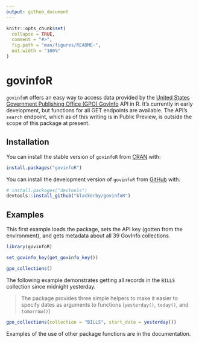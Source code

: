 ```yaml
---
output: github_document
---
```


<!-- README.md is generated from README.Rmd. Please edit that file -->

```r
knitr::opts_chunk$set(
  collapse = TRUE,
  comment = "#>",
  fig.path = "man/figures/README-",
  out.width = "100%"
)
```

# govinfoR

<!-- badges: start -->
<!-- badges: end -->

`govinfoR` offers an easy way to access data provided by the [United States Government Publishing Office (GPO) GovInfo](https://www.govinfo.gov/) API in R. It's currently in early development, but functions for all GET endpoints are available. The API's `search` endpoint, which as of this writing is in Public Preview, is outside the scope of this package at present.

## Installation

You can install the stable version of `govinfoR` from [CRAN](https://cran.r-project.org/package=govinfoR) with:

``` r
install.packages("govinfoR")
```

You can install the development version of `govinfoR` from [GitHub](https://github.com/) with:

``` r
# install.packages("devtools")
devtools::install_github("blackerby/govinfoR")
```

## Examples

This first example loads the package, sets the API key (gotten from the environment), and gets metadata about all 39 GovInfo collections.

```r
library(govinfoR)

set_govinfo_key(get_govinfo_key())

gpo_collections()
```

The following example demonstrates getting all records in the `BILLS` collection since midnight yesterday.

> The package provides three simple helpers to make it easier to specify dates as arguments to functions (`yesterday()`, `today()`, and `tomorrow()`)

```r
gpo_collections(collection = "BILLS", start_date = yesterday())
```

Examples of the use of other package functions are in the documentation.

